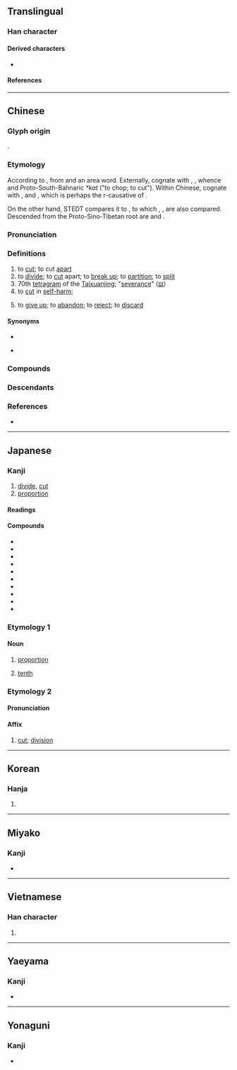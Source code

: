 {{character info}}
{{character info|0x2F822}}
==Translingual==

===Han character===
{{Han char|rn=18|rad=刀|as=10|sn=12|four=32600|canj=JRLN|ids=⿰害刂}}

====Derived characters====
* {{l|mul|[[𢵷]], [[𥢫]], [[𫗛]], [[𦺧]], [[𬕲]], [[𫦢]]}}

====References====
{{Han ref|kx=0142.320|dkj=02112|dj=0323.040|hdz=10351.070|uh=5272}}

----

==Chinese==
{{zh-forms|alt=刈-second round simplified,㓣-ancient,𠛛,𠛷}}

===Glyph origin===
{{Han etym}}
{{Han compound|害|刀|alt2=刂|c1=p|c2=s|ls=psc}}.

===Etymology===
According to {{zh-ref|Schuessler (2007)}}, from {{der|zh|sit}} and an area word. Externally, cognate with {{cog|bo|འགས་པ||to split; to break; to burst apart}}, {{cog|mkh-pro|*kat|*kat ~ *kaat|to cut}}, whence {{cog|km|កាត់||to cut}} and Proto-South-Bahnaric ''*kat'' ("to chop; to cut"). Within Chinese, cognate with {{och-l|害|to harm; to injure}}, and {{och-l|犗|to castrate}}, which is perhaps the r-causative of {{och-l|割}}.

On the other hand, STEDT compares it to {{inh|zh|sit-pro|*d-ra-t||cut; slash}}, to which {{och-l|害|to harm; to injure}}, {{och-l|犗|to castrate}}, {{och-l|剌|to cut; perverse}} are also compared. Descended from the Proto-Sino-Tibetan root are {{cog|bo|དྲ་བ||to cut}} and {{cog|my|ရှန||wounded}}.

===Pronunciation===
{{zh-pron
|m=gē
|m-s=
|dg=гуә1/гә1
|c=got3
|c-t=
|g=
|h=pfs=kot
|j=guah4
|mb=gŏ̤
|md=gák
|mn=koah/kat
|mn_note=koah - vernacular; kat - literary
|mn-t=guah4
|w=4keq
|x=
|mc=y
|oc=y
|cat=v,n
}}

===Definitions===
{{zh-hanzi}}

# to [[cut]]; to cut [[apart]]
# to [[divide]]; to [[cut]] apart; to [[break up]]; to [[partition]]; to [[split]]
# 70th [[tetragram]] of the [[Taixuanjing]]; "[[severance]]" ([[𝍋]])
# to [[cut]] in [[self-harm]]; {{zh-short|割腕|nocap=y}} {{zh-cat|Suicide}}
# {{lb|zh|literary|or in compounds}} to [[give up]]; to [[abandon]]; to [[reject]]; to [[discard]]

====Synonyms====
* {{s|to divide}}
{{zh-syn-saurus|分割}}
* {{s|to give up}}
{{zh-syn-saurus|拋棄}}

===Compounds===
{{zh-der|分割|收割|切割|割斷|割捨|割裂|宰割|閹割|交割|割據|割接|割禮|割草|割讓|不可分割|任人宰割|餘割|分割區|切割機|割價|割傷|割包|割包皮|割取|割和青|割地|割棄|割捆機|割曬機|割漆|割炬|割愛|割禾|割禾青|割線|割股療親|割膠|割脈|割草機|割袍斷義|割除|割頸|割雞焉用牛刀|雙曲餘割|封建割據|心如刀割|忍痛割愛|收割機|收割者|正割|氣割|氧割|聯合收割機|臠割|自割|鉛刀一割|難割難捨|黃金分割|割臂之盟|割掉|割肚牽腸|割接法|割蜜|割切|割尾巴|割席|割治|割股|割喉|割肉}}

===Descendants===
{{CJKV||かち|j2=かつ|할}}

===References===
* {{R:twedu|A00366}}

{{zh-cat|Elementary}}

----

==Japanese==

===Kanji===
{{ja-kanji|grade=6|rs=刀10}}

# [[divide]], [[cut]]
# [[proportion]]

====Readings====
{{ja-readings
|goon=かち<かち
|kanon=かつ<かつ
|kun=さ-く, わ-る, わ-れる, わり-
}}

====Compounds====
{{der-top|Compounds}}
* {{ja-r|割%愛|かつ%あい}}
* {{ja-r|割%拠|かっ%きょ}}
* {{ja-r|割%譲|かつ%じょう}}
* {{ja-r|割%腹|かっ%ぷく}}
* {{ja-r|割%烹|かっ%ぽう}}
* {{ja-r|時%間%割|じ%かん%わり}}
* {{ja-r|割%合|わり%あい}}
* {{ja-r|割%引|わり%びき}}
* {{ja-r|割り算|わりざん}}
* {{ja-r|割り箸|わりばし}}
{{der-bottom}}

===Etymology 1===
{{ja-kanjitab|わり|yomi=k}}

====Noun====
{{ja-noun|わり}}

# [[proportion]]
#: {{ja-usex|'''割'''に合わない|'''わり''' に あわない|unfit for the '''proportion'''}}
# [[tenth]]
#: {{ja-usex|二'''割'''|に '''わり'''|two-'''tenths'''}}

===Etymology 2===
{{ja-kanjitab|かつ|yomi=o}}

====Pronunciation====
{{ja-pron|かつ|y=o}}

====Affix====
{{ja-pos|affix|かつ}}

# [[cut]]; [[division]]

----

==Korean==

===Hanja===
{{ko-hanja/new|베다|벨|할}}

# {{rfdef|ko|sort=刀10}}

----

==Miyako==

===Kanji===
{{head|mvi|Han character}}

* {{ja-readings|kun=[[ばーㇲ゙]] ([[割ーㇲ゙]], bāz)}}

----

==Vietnamese==

===Han character===
{{vi-readings|reading=cát, cắt, xắt, cạt|rs=刀10}}

# {{rfdef|vi|sort=刀10}}

----

==Yaeyama==

===Kanji===
{{head|rys|Han character}}

* {{ja-readings|kun=[[ばるん]] ([[割るん]], barun)}}

----

==Yonaguni==

===Kanji===
{{head|yoi|Han character}}

* {{ja-readings|kun=[[ばるん]] ([[割るん]], barun)}}